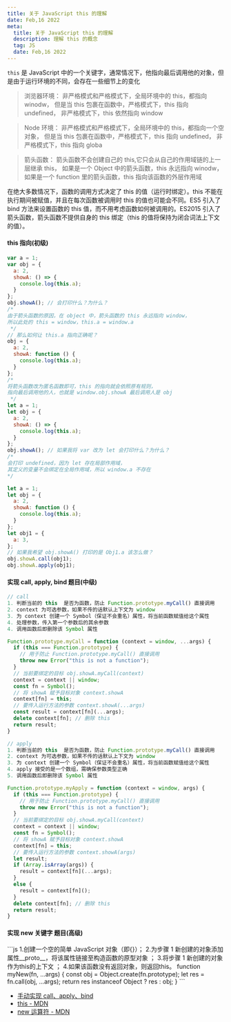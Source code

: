 ---
title: 关于 JavaScript this 的理解
date: Feb,16 2022
meta:
  title: 关于 JavaScript this 的理解
  description: 理解 this 的概念
  tag: JS
  date: Feb,16 2022
---


<PostHeaderFC title={attributes.title} tag={attributes.meta.tag} date={attributes.meta.date}/>

<p><code>this</code> 是 JavaScript 中的一个关键字，通常情况下，他指向最后调用他的对象，但是由于运行环境的不同，会存在一些细节上的变化</p>

> 浏览器环境：
> 非严格模式和严格模式下，全局环境中的 this，都指向 winodw，
> 但是当 this 包裹在函数中，严格模式下，this 指向 undefined，
> 非严格模式下，this 依然指向 window

> Node 环境：
> 非严格模式和严格模式下，全局环境中的 this，都指向一个空对象，
> 但是当 this 包裹在函数中，严格模式下，this 指向 undefined，
> 非严格模式下，this 指向 globa

> 箭头函数：
> 箭头函数不会创建自己的 this,它只会从自己的作用域链的上一层继承 this，
> 如果是一个 Object 中的箭头函数，this 永远指向 winodw，
> 如果是一个 function 里的箭头函数，this 指向该函数的外层作用域

在绝大多数情况下，函数的调用方式决定了 this 的值（运行时绑定）。this 不能在执行期间被赋值，并且在每次函数被调用时 this 的值也可能会不同。ES5 引入了 bind 方法来设置函数的 this 值，而不用考虑函数如何被调用的。ES2015 引入了箭头函数，箭头函数不提供自身的 this 绑定（this 的值将保持为闭合词法上下文的值）。

<h4>this 指向(初级)</h4>

```js
var a = 1;
var obj = {
  a: 2,
  showA: () => {
    console.log(this.a);
  }
};
obj.showA(); // 会打印什么？为什么？
/*
由于箭头函数的原因，在 object 中，箭头函数的 this 永远指向 window，
所以此处的 this = window，this.a = window.a
 */
// 那么如何让 this.a 指向正确呢？
obj = {
  a: 2,
  showA: function () {
    console.log(this.a);
  }
};
/*
将箭头函数改为匿名函数即可，this 的指向就会依照原有规则，
指向最后调用他的人，也就是 window.obj.showA 最后调用人是 obj
 */
let a = 1;
let obj = {
  a: 2,
  showA: () => {
    console.log(this.a);
  }
};
obj.showA(); // 如果我将 var 改为 let 会打印什么？为什么？
/*
会打印 undefined，因为 let 存在局部作用域，
其定义的变量不会绑定在全局作用域，所以 window.a 不存在
*/

let a = 1;
let obj = {
  a: 2,
  showA: function () {
    console.log(this.a);
  }
};
let obj1 = {
  a: 3,
};
// 如果我希望 obj.showA() 打印的是 Obj1.a 该怎么做？
obj.showA.call(obj1);
obj.showA.apply(obj1);
```

<h4>实现 call, apply, bind 题目(中级)</h4>

```js
// call
1. 判断当前的 this  是否为函数，防止 Function.prototype.myCall() 直接调用
2. context 为可选参数，如果不传的话默认上下文为 window
3. 为 context 创建一个 Symbol（保证不会重名）属性，将当前函数赋值给这个属性
4. 处理参数，传入第一个参数后的其余参数
4. 调用函数后即删除该 Symbol 属性

Function.prototype.myCall = function (context = window, ...args) {
  if (this === Function.prototype) {
    // 用于防止 Function.prototype.myCall() 直接调用
    throw new Error("this is not a function");
  }
  // 当前要绑定的目标 obj.showA.myCall(context)
  context = context || window;
  const fn = Symbol();
  // 将 showA 赋予目标对象 context.showA
  context[fn] = this;
  // 要传入运行方法的参数 context.showA(...args)
  const result = context[fn](...args);
  delete context[fn]; // 删除 this
  return result;
}

// apply
1. 判断当前的 this  是否为函数，防止 Function.prototype.myCall() 直接调用
2. context 为可选参数，如果不传的话默认上下文为 window
3. 为 context 创建一个 Symbol（保证不会重名）属性，将当前函数赋值给这个属性
4. apply 接受的是一个数组，需确保参数类型正确
5. 调用函数后即删除该 Symbol 属性

Function.prototype.myApply = function (context = window, args) {
  if (this === Function.prototype) {
    // 用于防止 Function.prototype.myCall() 直接调用
    throw new Error("this is not a function");
  }
  // 当前要绑定的目标 obj.showA.myCall(context)
  context = context || window;
  const fn = Symbol();
  // 将 showA 赋予目标对象 context.showA
  context[fn] = this;
  // 要传入运行方法的参数 context.showA(args)
  let result;
  if (Array.isArray(args)) {
    result = context[fn](...args);
  }
  else {
    result = context[fn]();
  }
  delete context[fn]; // 删除 this
  return result;
}
```

<h4>实现 new 关键字 题目(高级)</h4>
```js
1.创建一个空的简单 JavaScript 对象（即{}）；
2.为步骤 1 新创建的对象添加属性__proto__，将该属性链接至构造函数的原型对象 ；
3.将步骤 1 新创建的对象作为this的上下文 ；
4.如果该函数没有返回对象，则返回this。
function myNew(fn, ...args) {
  const obj = Object.create(fn.prototype);
  let res = fn.call(obj, ...args);
  return res instanceof Object ? res : obj;
}
```

-   [手动实现 call、apply、bind](http://www.conardli.top/docs/JavaScript/%E6%89%8B%E5%8A%A8%E5%AE%9E%E7%8E%B0call%E3%80%81apply%E3%80%81bind.html#%E6%A8%A1%E6%8B%9F%E5%AE%9E%E7%8E%B0call)
-   [this - MDN](https://developer.mozilla.org/zh-CN/docs/Web/JavaScript/Reference/Operators/this)
-   [new 运算符 - MDN](https://developer.mozilla.org/zh-CN/docs/Web/JavaScript/Reference/Operators/new)
